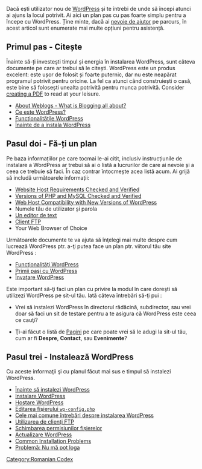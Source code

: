 {{Languages|
{{ar|جديد على ووردبرس - من أين تبدأ}}
{{en|New To WordPress - Where to Start}}
{{fi|Uusi Wordpressissä - mistä aloittaa}}
{{es|Nuevo en WordPress - Por dónde empezar}}
{{fr|Nouveau sur WordPress - Ou commencer}}
{{ja|WordPress のはじめ方 - スタートガイド}}
{{nl|Nieuw met Wordpress - Basis}}
{{ro|Prima tangență cu WordPress — Cu ce să începi}}
{{ru|Новичкам в WordPress — С чего начать}}
{{sk|New To WordPress - Where to Start}}
{{th|มือใหม่กับเวิร์ดเพรส_-_เริ่มใช้ยังไง}}
{{zh-cn|WordPress 新手 - 如何开始}}
{{zh-tw|WordPress 新手 - 如何開始}}
}}

Dacă ești utilizator nou de [http://www.wordpress.org/ WordPress] și te întrebi de unde să începi
atunci ai ajuns la locul potrivit. Ai aici un plan pas cu pas foarte
simplu pentru a începe cu WordPress. Ține minte, dacă ai [[#Need More Help|nevoie de ajutor]] pe parcurs, în
acest articol sunt enumerate mai multe opțiuni pentru asistență.
==Primul pas - Citește==

Înainte să-ți investești timpul și energia în instalarea
WordPress, sunt câteva documente pe care ar trebui să le citești. WordPress este
un produs excelent: este ușor de folosit și foarte puternic, dar nu este
neapărat programul potrivit pentru oricine. La fel ca atunci când
construiești o casă, este bine să folosești unealta potrivită pentru munca
potrivită. Consider [[Creating a PDF of a Codex Article|creating a PDF]] to read at your leisure.

* [[Introduction to Blogging| About Weblogs - What is Blogging all about?]]
* [[WordPress| Ce este WordPress?]]
* [[WordPress Features|Funcţionalităţile WordPress]]
* [[Before You Install|Înainte de a instala WordPress]]

==Pasul doi - Fă-ți un plan==

Pe baza informațiilor pe care tocmai le-ai citit, inclusiv
instrucțiunile de instalare a WordPress ar trebui să ai o listă a
lucrurilor de care ai nevoie și a ceea ce trebuie să faci. În caz
contrar întocmește acea listă acum. Ai grijă să includă următoarele informații:

* [[Hosting_WordPress|Website Host Requirements Checked and Verified]]
* [[Hosting_WordPress|Versions of PHP and MySQL Checked and Verified]]
* [[Core_Update_Host_Compatibility|Web Host Compatibility with New Versions of WordPress]]
* Numele tău de utilizator și parola
* [[Glossary#Text editor|Un editor de text]]
* [[FTP_Clients|Client FTP]]
* Your Web Browser of Choice

Următoarele documente te va ajuta să înţelegi mai multe despre cum lucrează WordPress ptr. a-ţi putea face un plan ptr. viitorul tău site WordPress :

* [[WordPress Features|Funcţionalităţi WordPress]]
* [[First Steps With WordPress|Primii paşi cu WordPress]]
* [[WordPress Lessons|Învaţare WordPress]]

Este important să-ţi faci un plan cu privire la modul în care doreşti să utilizezi WordPress pe sit-ul tău. Iată câteva întrebări să-ţi pui :

* Vrei să instalezi WordPress în directorul rădăcină, subdirector, sau vrei doar să faci un sit de testare pentru a te asigura că WordPress este ceea ce cauţi?

* Ţi-ai făcut o listă de [[Pages|Pagini]] pe care poate vrei să le adugi la sit-ul tău, cum ar fi '''Despre''', '''Contact''', sau '''Evenimente'''?
==Pasul trei - Instalează WordPress==

Cu aceste informaţii şi cu planul făcut mai sus e timpul să instalezi WordPress.

* [[Before You Install|Înainte să instalezi WordPress]]
* [[Installing WordPress|Instalare WordPress]]
* [[Hosting WordPress|Hostare WordPress]]
* [[Editing_wp-config.php|Editarea fişierului <tt>wp-config.php</tt> ]]
* [[FAQ Installation|Cele mai comune întrebări despre instalarea WordPress]]
* [[FTP Clients|Utilizarea de clienţi FTP]]
* [[Changing File Permissions|Schimbarea permisiunilor fişierelor]]
* [[Upgrading WordPress|Actualizare WordPress]]
* [[Installing WordPress#Common Installation Problems|Common Installation Problems]]
* [[Login Trouble|Problemă: Nu mă pot loga]]

[[Category:Romanian Codex]]